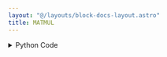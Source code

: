 ```yaml
---
layout: "@/layouts/block-docs-layout.astro"
title: MATMUL
---
```



<PythonDocsDisplay docstring={docstring} />

<details>
<summary>Python Code</summary>
```python
import numpy as np
from flojoy import flojoy, Matrix


@flojoy
def MATMUL(a: Matrix, b: Matrix) -> Matrix:
    """The MATMUL node takes two input matrices, multiplies them, and returns the result.

    Inputs
    ------
    a : Matrix
        The input matrix to be multiplied to input b.
    b : Matrix
        The input matrix to be multiplied to input a.

    Returns
    -------
    Matrix
        The matrix result from the matrix multiplication.
    """

    return Matrix(m=np.matmul(a.m, b.m))

```
[Find this Flojoy Block on GitHub](https://github.com/flojoy-ai/blocks/blob/main/blocks/TRANSFORMERS/MATRIX_MANIPULATION/MATMUL/MATMUL.py)
</details>

## Example

<AppDisplay app={app} blockName="MATMUL" client:visible />
